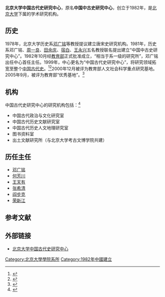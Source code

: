 '''北京大学中国古代史研究中心'''，原名'''中国中古史研究中心'''，创立于1982年，是[[北京大学|北京大学]]下属的学术研究机构。

== 历史 ==
1978年，北京大学历史系[[邓广铭|邓广铭]]等教授提议建立唐宋史研究机构。1981年，历史系邓广铭、[[周一良|周一良]]、[[田余庆|田余庆]]、[[宿白|宿白]]、[[王永兴|王永兴]]五名教授联名提出建立“中国中古史研究中心”。1982年10月经[[中华人民共和国教育部|教育部]]正式批准成立，“相当于系一级的研究所”，邓广铭出任中心首任主任。1999年，中心更名为“中国古代史研究中心”，将研究领域拓宽至整个[[中国历史|中国古代史]]。<ref>{{cite web|url=http://www.zggds.pku.edu.cn/001/002.htm|title=历史沿革|publisher=北京大学中国古代史研究中心|access-date=2013-05-31|archive-url=https://web.archive.org/web/20160304100612/http://www.zggds.pku.edu.cn/001/002.htm|archive-date=2016-03-04|dead-url=yes}}</ref><ref>{{cite web|url=http://www.sinoss.net/2008/0918/15623.html|title=中国古代史研究中心（北京大学）|publisher=中国高校人文社会科学信息网|accessdate=2013-05-31|archive-date=2013-04-26|archive-url=https://web.archive.org/web/20130426040935/http://www.sinoss.net/2008/0918/15623.html|dead-url=no}}</ref>2000年12月被评为教育部人文社会科学重点研究基地。2005年9月，被评为教育部“优秀基地”。<ref>{{cite book|title=《教育部人文社会科学重点研究基地 （下册）》|author=教育部社会科学司|year=2008|publisher=高等教育出版社}}</ref>

== 机构 ==
中国古代史研究中心的研究机构包括：<ref>{{cite web|url=http://www.zggds.pku.edu.cn/001/001.htm|title=机构设置|publisher=北京大学中国古代史研究中心|access-date=2013-05-31|archive-url=https://web.archive.org/web/20160304193556/http://www.zggds.pku.edu.cn/001/001.htm|archive-date=2016-03-04|dead-url=yes}}</ref>
* 中国古代政治与文化研究室
* 中国古代历史文献研究室
* 中国古代历史人文地理研究室
* 图书资料室
* 出土文献研究所（与北京大学考古文博学院共建）

== 历任主任 ==
* [[邓广铭|邓广铭]]
* [[何芳川|何芳川]]
* [[王天有|王天有]]
* [[张希清|张希清]]
* [[阎步克|阎步克]]
* [[荣新江|荣新江]]

== 参考文献 ==
{{reflist}}

== 外部链接 ==
* [https://web.archive.org/web/20130724071436/http://www.zggds.pku.edu.cn/ 北京大学中国古代史研究中心]

[[Category:北京大學學院系所|Category:北京大學學院系所]]
[[Category:1982年中國建立|Category:1982年中國建立]]
